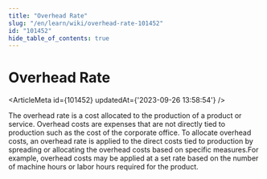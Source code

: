 ```yaml
---
title: "Overhead Rate"
slug: "/en/learn/wiki/overhead-rate-101452"
id: "101452"
hide_table_of_contents: true
---
```



# Overhead Rate

<ArticleMeta id={101452} updatedAt={'2023-09-26 13:58:54'} />
<div className='border-solid border-b border-t-0 my-4 border-[var(--ifm-color-gray-300)]' />

The overhead rate is a cost allocated to the production of a product or service. Overhead costs are expenses that are not directly tied to production such as the cost of the corporate office. To allocate overhead costs, an overhead rate is applied to the direct costs tied to production by spreading or allocating the overhead costs based on specific measures.For example, overhead costs may be applied at a set rate based on the number of machine hours or labor hours required for the product.
